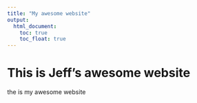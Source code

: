 ```yaml
---
title: "My awesome website"
output: 
  html_document:
    toc: true
    toc_float: true
---
```


# This is Jeff's awesome website

the is my awesome website